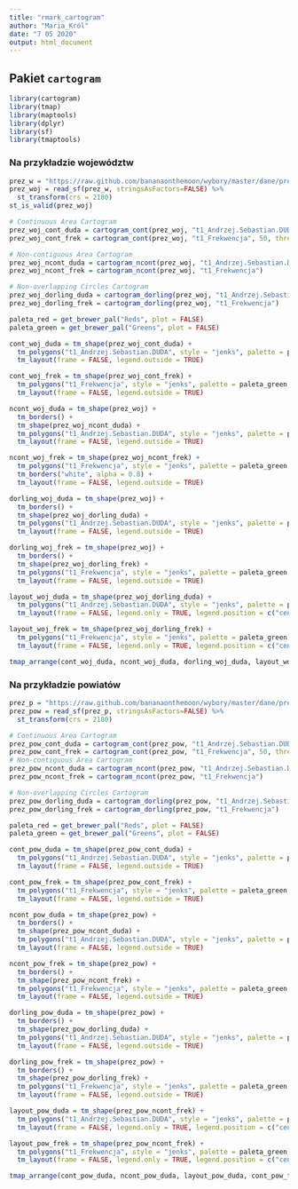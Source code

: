 ```yaml
---
title: "rmark_cartogram"
author: "Maria_Król"
date: "7 05 2020"
output: html_document
---
```


## Pakiet `cartogram`

```r

library(cartogram)
library(tmap)
library(maptools)
library(dplyr)
library(sf)
library(tmaptools)

```

### Na przykładzie województw
```r

prez_w = "https://raw.github.com/bananaonthemoon/wybory/master/dane/prez_woj.gpkg"
prez_woj = read_sf(prez_w, stringsAsFactors=FALSE) %>%
  st_transform(crs = 2180)
st_is_valid(prez_woj)

```

```r

# Continuous Area Cartogram
prez_woj_cont_duda = cartogram_cont(prez_woj, "t1_Andrzej.Sebastian.DUDA", 8)
prez_woj_cont_frek = cartogram_cont(prez_woj, "t1_Frekwencja", 50, threshold = 0.1)

# Non-contiguous Area Cartogram
prez_woj_ncont_duda = cartogram_ncont(prez_woj, "t1_Andrzej.Sebastian.DUDA")
prez_woj_ncont_frek = cartogram_ncont(prez_woj, "t1_Frekwencja")

# Non-overlapping Circles Cartogram
prez_woj_dorling_duda = cartogram_dorling(prez_woj, "t1_Andrzej.Sebastian.DUDA")
prez_woj_dorling_frek = cartogram_dorling(prez_woj, "t1_Frekwencja")

```

```r

paleta_red = get_brewer_pal("Reds", plot = FALSE)
paleta_green = get_brewer_pal("Greens", plot = FALSE)

```

```r

cont_woj_duda = tm_shape(prez_woj_cont_duda) + 
  tm_polygons("t1_Andrzej.Sebastian.DUDA", style = "jenks", palette = paleta_red, legend.show = FALSE) +
  tm_layout(frame = FALSE, legend.outside = TRUE)

cont_woj_frek = tm_shape(prez_woj_cont_frek) + 
  tm_polygons("t1_Frekwencja", style = "jenks", palette = paleta_green, legend.show = FALSE) +
  tm_layout(frame = FALSE, legend.outside = TRUE)

```

```r

ncont_woj_duda = tm_shape(prez_woj) + 
  tm_borders() + 
  tm_shape(prez_woj_ncont_duda) + 
  tm_polygons("t1_Andrzej.Sebastian.DUDA", style = "jenks", palette = paleta_red, legend.show = FALSE) +
  tm_layout(frame = FALSE, legend.outside = TRUE)

ncont_woj_frek = tm_shape(prez_woj_ncont_frek) + 
  tm_polygons("t1_Frekwencja", style = "jenks", palette = paleta_green, legend.show = FALSE) +
  tm_borders("white", alpha = 0.8) + 
  tm_layout(frame = FALSE, legend.outside = TRUE)

```

```r

dorling_woj_duda = tm_shape(prez_woj) + 
  tm_borders() + 
  tm_shape(prez_woj_dorling_duda) + 
  tm_polygons("t1_Andrzej.Sebastian.DUDA", style = "jenks", palette = paleta_red, legend.show = FALSE) +
  tm_layout(frame = FALSE, legend.outside = TRUE)

dorling_woj_frek = tm_shape(prez_woj) + 
  tm_borders() + 
  tm_shape(prez_woj_dorling_frek) + 
  tm_polygons("t1_Frekwencja", style = "jenks", palette = paleta_green, legend.show = FALSE) +
  tm_layout(frame = FALSE, legend.outside = TRUE)

```

```r

layout_woj_duda = tm_shape(prez_woj_dorling_duda) + 
  tm_polygons("t1_Andrzej.Sebastian.DUDA", style = "jenks", palette = paleta_red) +
  tm_layout(frame = FALSE, legend.only = TRUE, legend.position = c("center", "center"))

layout_woj_frek = tm_shape(prez_woj_dorling_frek) + 
  tm_polygons("t1_Frekwencja", style = "jenks", palette = paleta_green) +
  tm_layout(frame = FALSE, legend.only = TRUE, legend.position = c("center", "center"))

```

```r

tmap_arrange(cont_woj_duda, ncont_woj_duda, dorling_woj_duda, layout_woj_duda, cont_woj_frek, ncont_woj_frek, dorling_woj_frek, layout_woj_frek, nrow = 2)

```

### Na przykładzie powiatów
```r

prez_p = "https://raw.github.com/bananaonthemoon/wybory/master/dane/prez_powiaty.gpkg"
prez_pow = read_sf(prez_p, stringsAsFactors=FALSE) %>%
  st_transform(crs = 2180)

```

```r

# Continuous Area Cartogram
prez_pow_cont_duda = cartogram_cont(prez_pow, "t1_Andrzej.Sebastian.DUDA", 8)
prez_pow_cont_frek = cartogram_cont(prez_pow, "t1_Frekwencja", 50, threshold = 0.1)
# Non-contiguous Area Cartogram
prez_pow_ncont_duda = cartogram_ncont(prez_pow, "t1_Andrzej.Sebastian.DUDA")
prez_pow_ncont_frek = cartogram_ncont(prez_pow, "t1_Frekwencja")

# Non-overlapping Circles Cartogram
prez_pow_dorling_duda = cartogram_dorling(prez_pow, "t1_Andrzej.Sebastian.DUDA")
prez_pow_dorling_frek = cartogram_dorling(prez_pow, "t1_Frekwencja")

```

```r

paleta_red = get_brewer_pal("Reds", plot = FALSE)
paleta_green = get_brewer_pal("Greens", plot = FALSE)

```

```r

cont_pow_duda = tm_shape(prez_pow_cont_duda) + 
  tm_polygons("t1_Andrzej.Sebastian.DUDA", style = "jenks", palette = paleta_red, legend.show = FALSE) +
  tm_layout(frame = FALSE, legend.outside = TRUE)

cont_pow_frek = tm_shape(prez_pow_cont_frek) + 
  tm_polygons("t1_Frekwencja", style = "jenks", palette = paleta_green, legend.show = FALSE) +
  tm_layout(frame = FALSE, legend.outside = TRUE)

```

```r

ncont_pow_duda = tm_shape(prez_pow) + 
  tm_borders() + 
  tm_shape(prez_pow_ncont_duda) + 
  tm_polygons("t1_Andrzej.Sebastian.DUDA", style = "jenks", palette = paleta_red, legend.show = FALSE) +
  tm_layout(frame = FALSE, legend.outside = TRUE)

ncont_pow_frek = tm_shape(prez_pow) + 
  tm_borders() + 
  tm_shape(prez_pow_ncont_frek) + 
  tm_polygons("t1_Frekwencja", style = "jenks", palette = paleta_green, legend.show = FALSE) +
  tm_layout(frame = FALSE, legend.outside = TRUE)

```

```r

dorling_pow_duda = tm_shape(prez_pow) + 
  tm_borders() + 
  tm_shape(prez_pow_dorling_duda) + 
  tm_polygons("t1_Andrzej.Sebastian.DUDA", style = "jenks", palette = paleta_red, legend.show = FALSE) +
  tm_layout(frame = FALSE, legend.outside = TRUE)

dorling_pow_frek = tm_shape(prez_pow) + 
  tm_borders() + 
  tm_shape(prez_pow_dorling_frek) + 
  tm_polygons("t1_Frekwencja", style = "jenks", palette = paleta_green, legend.show = FALSE) +
  tm_layout(frame = FALSE, legend.outside = TRUE)

```

```r

layout_pow_duda = tm_shape(prez_pow_ncont_frek) + 
  tm_polygons("t1_Andrzej.Sebastian.DUDA", style = "jenks", palette = paleta_red) +
  tm_layout(frame = FALSE, legend.only = TRUE, legend.position = c("center", "center"))

layout_pow_frek = tm_shape(prez_pow_ncont_frek) + 
  tm_polygons("t1_Frekwencja", style = "jenks", palette = paleta_green) +
  tm_layout(frame = FALSE, legend.only = TRUE, legend.position = c("center", "center"))

```

```r

tmap_arrange(cont_pow_duda, ncont_pow_duda, layout_pow_duda, cont_pow_frek, ncont_pow_frek, layout_pow_frek, nrow = 2)

```